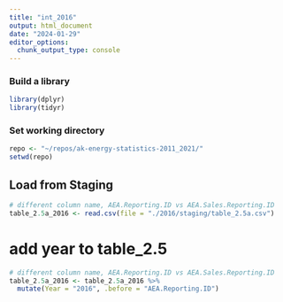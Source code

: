 ```yaml
---
title: "int_2016"
output: html_document
date: "2024-01-29"
editor_options: 
  chunk_output_type: console
---
```




### Build a library
```R
library(dplyr)
library(tidyr)

```

### Set working directory
```R
repo <- "~/repos/ak-energy-statistics-2011_2021/"
setwd(repo)

```

## Load from Staging
```R
# different column name, AEA.Reporting.ID vs AEA.Sales.Reporting.ID
table_2.5a_2016 <- read.csv(file = "./2016/staging/table_2.5a.csv")


```


# add year to table_2.5
```R
# different column name, AEA.Reporting.ID vs AEA.Sales.Reporting.ID
table_2.5a_2016 <- table_2.5a_2016 %>%
  mutate(Year = "2016", .before = "AEA.Reporting.ID")


```
